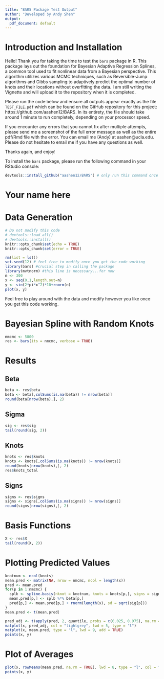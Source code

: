 ```yaml
---
title: "BARS Package Test Output"
author: "Developed by Andy Shen"
output:
  pdf_document: default
---
```


# Introduction and Installation

Hello! Thank you for taking the time to test the `bars` package in R. This package lays out the foundation for Bayesian Adaptive Regression Splines, a common tool used to fit nonlinear data from a Bayesian perspective. This algorithm utilizes various MCMC techniques, such as Reversible-Jump algorithms and Gibbs sampling to adaptively predict the optimal number of knots and their locations without overfitting the data. I am still writing the Vignette and will upload it to the repository when it is completed.

Please run the code below and ensure all outputs appear exactly as the file `TEST_FILE.pdf` which can be found on the GitHub repository for this project: https://github.com/aashen12/BARS. In its entirety, the file should take around 1 minute to run completely, depending on your processor speed.

If you encounter any errors that you cannot fix after multiple attempts, please send me a screenshot of the full error message as well as the entire pdf/Rmd file with the error. You can email me (Andy) at aashen@ucla.edu. Please do not hesitate to email me if you have any questions as well.

Thanks again, and enjoy!

To install the `bars` package, please run the following command in your RStudio console:

```r
devtools::install_github("aashen12/BARS") # only run this command once
```


\pagebreak

# Your name here

# Data Generation

```r
# Do not modify this code
# devtools::load_all()
# devtools::install()
knitr::opts_chunk$set(echo = TRUE)
knitr::opts_chunk$set(error = TRUE)
```


```r
rm(list = ls())
set.seed(12) # feel free to modify once you get the code working
library(bars) #crucial step in calling the package
library(mvtnorm) #this line is necessary...for now
n <- 300
x <- seq(0,1,length.out=n)
y <- sin(2*pi*x^2)*10+rnorm(n)
plot(x, y)
```

Feel free to play around with the data and modify however you like once you get this code working.

\pagebreak

# Bayesian Spline with Random Knots

```r
nmcmc <- 5000
res <- bars(its = nmcmc, verbose = TRUE)
```

# Results

## Beta

```r
beta <- res$beta
beta <- beta[,colSums(is.na(beta)) != nrow(beta)]
round(beta[nrow(beta),], 2)
```

## Sigma

```r
sig <- res$sig
tail(round(sig, 2))
```

## Knots

```r
knots <- res$knots
knots <- knots[,colSums(is.na(knots)) != nrow(knots)] 
round(knots[nrow(knots),], 2)
res$knots_total
```

\pagebreak

## Signs

```r
signs <- res$signs
signs <- signs[,colSums(is.na(signs)) != nrow(signs)]
round(signs[nrow(signs),], 2)
```

# Basis Functions

```r
X <- res$X
tail(round(X, 2))
```

\pagebreak

# Plotting Predicted Values

```r
knotnum <- ncol(knots)
mean.pred <- matrix(NA, nrow = nmcmc, ncol = length(x))
pred <- mean.pred
for(p in 1:nmcmc) {
  splb <- spline.basis(nknot = knotnum, knots = knots[p,], signs = signs[p,])
  mean.pred[p,] <- splb %*% beta[p,]
  pred[p,] <- mean.pred[p,] + rnorm(length(x), sd = sqrt(sig[p])) 
}
mean.pred <- t(mean.pred)
```

```r
pred_adj <- t(apply(pred, 2, quantile, probs = c(0.025, 0.975), na.rm = TRUE))
matplot(x, pred_adj, col = "lightgrey", lwd = 5, type = "l")
matplot(x, mean.pred, type = "l", lwd = 9, add = TRUE)
points(x, y)
```

\pagebreak

# Plot of Averages

```r
plot(x, rowMeans(mean.pred, na.rm = TRUE), lwd = 8, type = "l", col = "royalblue")
points(x, y)
```

